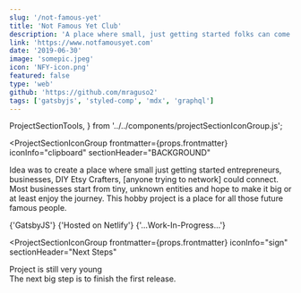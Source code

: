 ```yaml
---
slug: '/not-famous-yet'
title: 'Not Famous Yet Club'
description: 'A place where small, just getting started folks can come together. For all those future famous people ⭐'
link: 'https://www.notfamousyet.com'
date: '2019-06-30'
image: 'somepic.jpeg'
icon: 'NFY-icon.png'
featured: false
type: 'web'
github: 'https://github.com/mraguso2'
tags: ['gatsbyjs', 'styled-comp', 'mdx', 'graphql']
---
```


  ProjectSectionTools,
} from '../../components/projectSectionIconGroup.js';

<ProjectSectionTop frontmatter={props.frontmatter} />

<ProjectSectionIconGroup
  frontmatter={props.frontmatter}
  iconInfo="clipboard"
  sectionHeader="BACKGROUND"
>
  Idea was to create a place where small just getting started entrepreneurs,
  businesses, DIY Etsy Crafters, [anyone trying to network] could connect. Most
  businesses start from tiny, unknown entities and hope to make it big or at
  least enjoy the journey. This hobby project is a place for all those future
  famous people.
</ProjectSectionIconGroup>

<ProjectSectionTools frontmatter={props.frontmatter}>
  {'GatsbyJS'}
  {'Hosted on Netlify'}
  {'...Work-In-Progress...'}
</ProjectSectionTools>

<ProjectSectionIconGroup
  frontmatter={props.frontmatter}
  iconInfo="sign"
  sectionHeader="Next Steps"
>
  Project is still very young <br /> The next big step is to finish the first
  release.
</ProjectSectionIconGroup>
